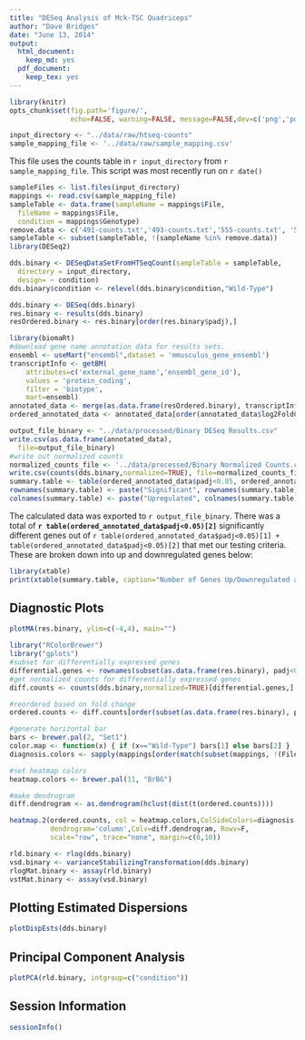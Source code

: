 ```yaml
---
title: "DESeq Analysis of Mck-TSC Quadriceps"
author: "Dave Bridges"
date: "June 13, 2014"
output:
  html_document:
    keep_md: yes
  pdf_document:
    keep_tex: yes
---
```


```r
library(knitr)
opts_chunk$set(fig.path='figure/',
               echo=FALSE, warning=FALSE, message=FALSE,dev=c('png','pdf'))
```

```r
input_directory <- "../data/raw/htseq-counts"
sample_mapping_file <- '../data/raw/sample_mapping.csv'
```

This file uses the counts table in `r input_directory` from `r sample_mapping_file`.  This script was most recently run on `r date()`

```r
sampleFiles <- list.files(input_directory)
mappings <- read.csv(sample_mapping_file)
sampleTable <- data.frame(sampleName = mappings$File,
  fileName = mappings$File,
  condition = mappings$Genotype)
remove.data <- c('491-counts.txt','493-counts.txt','555-counts.txt', '523-counts.txt')
sampleTable <- subset(sampleTable, !(sampleName %in% remove.data))
library(DESeq2)

dds.binary <- DESeqDataSetFromHTSeqCount(sampleTable = sampleTable,
  directory = input_directory,
  design= ~ condition)
dds.binary$condition <- relevel(dds.binary$condition,"Wild-Type")

dds.binary <- DESeq(dds.binary)
res.binary <- results(dds.binary)
resOrdered.binary <- res.binary[order(res.binary$padj),]
```

```r
library(biomaRt)
#download gene name annotation data for results sets.
ensembl <- useMart("ensembl",dataset = 'mmusculus_gene_ensembl')
transcriptInfo <- getBM(
    attributes=c('external_gene_name','ensembl_gene_id'), 
    values = 'protein_coding',
    filter = 'biotype',
    mart=ensembl)
annotated_data <- merge(as.data.frame(resOrdered.binary), transcriptInfo, by.x='row.names', by.y='ensembl_gene_id')
ordered_annotated_data <- annotated_data[order(annotated_data$log2FoldChange),]

output_file_binary <- "../data/processed/Binary DESeq Results.csv"
write.csv(as.data.frame(annotated_data),
  file=output_file_binary)
#write out normalized counts
normalized_counts_file <- '../data/processed/Binary Normalized Counts.csv'
write.csv(counts(dds.binary,normalized=TRUE), file=normalized_counts_file)
summary.table <- table(ordered_annotated_data$padj<0.05, ordered_annotated_data$log2FoldChange>0)
rownames(summary.table) <- paste("Significant", rownames(summary.table))
colnames(summary.table) <- paste("Upregulated", colnames(summary.table))
```

The calculated data was exported to `r output_file_binary`.  There was a total of **`r table(ordered_annotated_data$padj<0.05)[2]`** significantly different genes out of `r table(ordered_annotated_data$padj<0.05)[1] + table(ordered_annotated_data$padj<0.05)[2]` that met our testing criteria.  These are broken down into up and downregulated genes below:

```r
library(xtable)
print(xtable(summary.table, caption="Number of Genes Up/Downregulated and Significant or Not"),type='html')
```

Diagnostic Plots
----------------

```r
plotMA(res.binary, ylim=c(-4,4), main="")
```

```r
library("RColorBrewer")
library("gplots")
#subset for differentially expressed genes
differential.genes <- rownames(subset(as.data.frame(res.binary), padj<0.05))
#get normalized counts for differentially expressed genes
diff.counts <- counts(dds.binary,normalized=TRUE)[differential.genes,]

#reordered based on fold change
ordered.counts <- diff.counts[order(subset(as.data.frame(res.binary), padj<0.05)$log2FoldChange),]

#generate horizontal bar
bars <- brewer.pal(2, "Set1")
color.map <- function(x) { if (x=="Wild-Type") bars[1] else bars[2] }
diagnosis.colors <- sapply(mappings[order(match(subset(mappings, !(File %in% remove.data))$File,colnames(ordered.counts))),]$Genotype, FUN=color.map)

#set heatmap colors
heatmap.colors <- brewer.pal(11, "BrBG")

#make dendrogram
diff.dendrogram <- as.dendrogram(hclust(dist(t(ordered.counts))))

heatmap.2(ordered.counts, col = heatmap.colors,ColSideColors=diagnosis.colors,
          dendrogram='column',Colv=diff.dendrogram, Rowv=F,
          scale="row", trace="none", margin=c(6,10))

rld.binary <- rlog(dds.binary)
vsd.binary <- varianceStabilizingTransformation(dds.binary)
rlogMat.binary <- assay(rld.binary)
vstMat.binary <- assay(vsd.binary)

```

Plotting Estimated Dispersions
-------------------------------
```r
plotDispEsts(dds.binary)
```


Principal Component Analysis
------------------------------

```r
plotPCA(rld.binary, intgroup=c("condition"))
```


Session Information
-------------------

```r
sessionInfo()
```